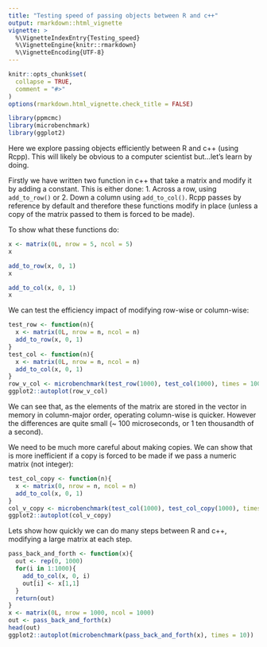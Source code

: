 ```yaml
---
title: "Testing speed of passing objects between R and c++"
output: rmarkdown::html_vignette
vignette: >
  %\VignetteIndexEntry{Testing_speed}
  %\VignetteEngine{knitr::rmarkdown}
  %\VignetteEncoding{UTF-8}
---
```


```r
knitr::opts_chunk$set(
  collapse = TRUE,
  comment = "#>"
)
options(rmarkdown.html_vignette.check_title = FALSE)
```

```r
library(ppmcmc)
library(microbenchmark)
library(ggplot2)
```

Here we explore passing objects efficiently between R and c++ (using Rcpp). This will
likely be obvious to a computer scientist but...let's learn by doing.

Firstly we have written two function in c++ that take a matrix and modify it by 
adding a constant. This is either done:
1. Across a row, using `add_to_row()` or
2. Down a column using `add_to_col()`.
Rcpp passes by reference by default and therefore these functions modify in place 
(unless a copy of the matrix passed to them is forced to be made).

To show what these functions do:
```r
x <- matrix(0L, nrow = 5, ncol = 5)
x

add_to_row(x, 0, 1)
x

add_to_col(x, 0, 1)
x
```

We can test the efficiency impact of modifying row-wise or column-wise:

```r
test_row <- function(n){
  x <- matrix(0L, nrow = n, ncol = n)
  add_to_row(x, 0, 1)
}
test_col <- function(n){
  x <- matrix(0L, nrow = n, ncol = n)
  add_to_col(x, 0, 1)
}
row_v_col <- microbenchmark(test_row(1000), test_col(1000), times = 100)
ggplot2::autoplot(row_v_col)
```
We can see that, as the  elements of the matrix are stored in the vector in memory
in column-major order, operating column-wise is quicker. However the differences
are quite small (~ 100 microseconds, or 1 ten thousandth of a second).


We need to be much more careful about making copies. We can show that is more 
inefficient if a copy is forced to be made if we pass a numeric matrix (not integer):

```r
test_col_copy <- function(n){
  x <- matrix(0, nrow = n, ncol = n)
  add_to_col(x, 0, 1)
}
col_v_copy <- microbenchmark(test_col(1000), test_col_copy(1000), times = 100)
ggplot2::autoplot(col_v_copy)
```

Lets show how quickly we can do many steps between R and c++, modifying a large
matrix at each step.
```r
pass_back_and_forth <- function(x){
  out <- rep(0, 1000)
  for(i in 1:1000){
    add_to_col(x, 0, i)
    out[i] <- x[1,1]
  }
  return(out)
}
x <- matrix(0L, nrow = 1000, ncol = 1000)
out <- pass_back_and_forth(x)
head(out)
ggplot2::autoplot(microbenchmark(pass_back_and_forth(x), times = 10))
```


